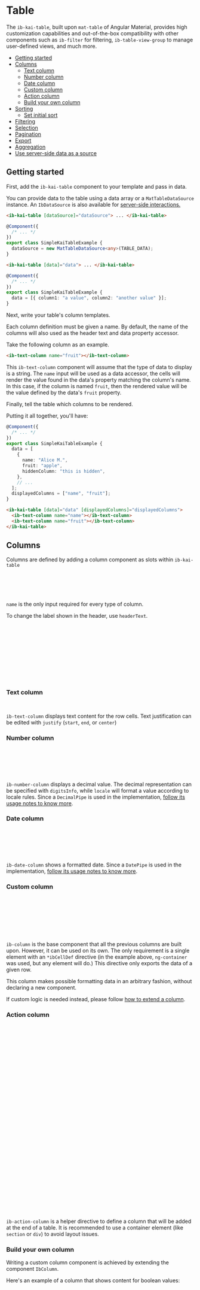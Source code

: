 

<Meta title="Components/Table/Intro" />

# Table

The `ib-kai-table`, built upon `mat-table` of Angular Material, provides high customization capabilities and out-of-the-box compatibility with other components such as `ib-filter` for filtering, `ib-table-view-group` to manage user-defined views, and much more.

- [Getting started](#getting-started)
- [Columns](#columns)
  - [Text column](#text-column)
  - [Number column](#number-column)
  - [Date column](#date-column)
  - [Custom column](#custom-column)
  - [Action column](#action-column)
  - [Build your own column](#build-your-own-column)
- [Sorting](#sorting)
  - [Set initial sort](#set-initial-sort)
- [Filtering](#filtering)
- [Selection](#selection)
- [Pagination](#pagination)
- [Export](#export)
- [Aggregation](#aggregation)
- [Use server-side data as a source](#use-server-side-data-as-a-source)

## Getting started

First, add the `ib-kai-table` component to your template and pass in data.

You can provide data to the table using a data array or a `MatTableDataSource` instance. An `IbDataSource` is also available for [server-side interactions.](#use-server-side-data-as-a-source)

```html
<ib-kai-table [dataSource]="dataSource"> ... </ib-kai-table>
```

```typescript
@Component({
  /* ... */
})
export class SimpleKaiTableExample {
  dataSource = new MatTableDataSource<any>(TABLE_DATA);
}
```

```html
<ib-kai-table [data]="data"> ... </ib-kai-table>
```

```typescript
@Component({
  /* ... */
})
export class SimpleKaiTableExample {
  data = [{ column1: "a value", column2: "another value" }];
}
```

Next, write your table's column templates.

Each column definition must be given a name. By default, the name of the columns will also used as the header text and data property accessor.

Take the following column as an example.

```html
<ib-text-column name="fruit"></ib-text-column>
```

This `ib-text-column` component will assume that the type of data to display is a string. The `name` input will be used as a data accessor, the cells will render the value found in the data's property matching the column's name. In this case, if the column is named `fruit`, then the rendered value will be the value defined by the data's `fruit` property.

Finally, tell the table which columns to be rendered.

Putting it all together, you'll have:

```typescript
@Component({
  /* ... */
})
export class SimpleKaiTableExample {
  data = [
    {
      name: "Alice M.",
      fruit: "apple",
      hiddenColumn: "this is hidden",
    },
    // ...
  ];
  displayedColumns = ["name", "fruit"];
}
```

```html
<ib-kai-table [data]="data" [displayedColumns]="displayedColumns">
  <ib-text-column name="name"></ib-text-column>
  <ib-text-column name="fruit"></ib-text-column>
</ib-kai-table>
```

<Canvas of={TableStories.Simple} />

## Columns

Columns are defined by adding a column component as slots within `ib-kai-table`

```html
<ib-kai-table [dataSource]="dataSource" [displayedColumns]="displayedColumns">
  <ib-text-column name="name"></ib-text-column>
  <ib-text-column name="surname"></ib-text-column>
</ib-kai-table>
```

`name` is the only input required for every type of column.

To change the label shown in the header, use `headerText`.

```html
<ib-kai-table [dataSource]="dataSource" [displayedColumns]="displayedColumns">
  <ib-text-column
    [headerText]="'user.name' | translate"
    name="name"
  ></ib-text-column>
  <ib-text-column
    [headerText]="'user.surname' | translate"
    name="surname"
  ></ib-text-column>
</ib-kai-table>
```

### Text column

```html
<ib-text-column name="surname" justify="start"></ib-text-column>
```

`ib-text-column` displays text content for the row cells. Text justification can be edited with `justify` (`start`, `end`, or `center`)

### Number column

```html
<ib-number-column
  name="price"
  digitsInfo="1.0-2"
  locale="it"
></ib-number-column>
```

`ib-number-column` displays a decimal value. The decimal representation can be specified with `digitsInfo`, while `locale` will format a value according to locale rules. Since a `DecimalPipe` is used in the implementation, [follow its usage notes to know more](https://angular.io/api/common/DecimalPipe#usage-notes).

### Date column

```html
<ib-date-column
  name="created_at"
  format="dd/MM/yyyy"
  locale="it"
></ib-date-column>
```

`ib-date-column` shows a formatted date. Since a `DatePipe` is used in the implementation, [follow its usage notes to know more](https://angular.io/api/common/DatePipe#usage-notes).

### Custom column

```html
<ib-column name="subscribed">
  <ng-container *ibCellDef="let element">
    <mat-icon [color]="element.subscribed ? 'accent' : ''"
      >{{ element.subscribed ? "done" : "close" }}</mat-icon
    >
  </ng-container>
</ib-column>
```

`ib-column` is the base component that all the previous columns are built upon. However, it can be used on its own. The only requirement is a single element with an `*ibCellDef` directive (in the example above, `ng-container` was used, but any element will do.) This directive only exports the data of a given row.

This column makes possible formatting data in an arbitrary fashion, without declaring a new component.

If custom logic is needed instead, please follow [how to extend a column](#extending-a-column).

### Action column

```html
<ib-kai-table
  [displayedColumns]="['name', 'fruit', 'stock']"
  [dataSource]="dataSource"
>
  <!-- ... -->
  <ib-column ib-action-column>
    <section *ibCellDef="let element">
      <button mat-icon-button (click)="handleShowReport(element)">
        <mat-icon>chevron_right</mat-icon>
      </button>
      <button mat-icon-button [matMenuTriggerFor]="menu">
        <mat-icon>more_vert</mat-icon>
      </button>
      <mat-menu #menu="matMenu">
        <button mat-menu-item (click)="handleDelete(element)">delete</button>
      </mat-menu>
    </section>
  </ib-column>
</ib-kai-table>
```

```typescript
@Component({
  /* ... */
})
export class KaiTableRowActionExample {
  dataSource = new MatTableDataSource<any>(TABLE_DATA);

  handleShowReport(data: Record<string, any>) {
    // your code here
  }

  handleDelete(data: Record<string, any>) {
    // your code here
  }
}
```

`ib-action-column` is a helper directive to define a column that will be added at the end of a table. It is recommended to use a container element (like `section` or `div`) to avoid layout issues.

### Build your own column

Writing a custom column component is achieved by extending the component `IbColumn`.

Here's an example of a column that shows content for boolean values:

```typescript
// boolean-column.component.ts
@Component({
  selector: "ib-boolean-column",
  templateUrl: "boolean.column.component.html",
  // View encapsulation must be removed so that the styles can be applied accordingly.
  encapsulation: ViewEncapsulation.None,
  // Ensure that no change detection related exception will be thrown.
  changeDetection: ChangeDetectionStrategy.Default,
  providers: [
    // Provide both `IbColumn` and `IB_COLUMN` tokens.
    // Make sure that the parent table and any descendant
    // can access this column.
    { provide: IbColumn, useExisting: IbBooleanColumn },
    { provide: IB_COLUMN, useExisting: IbBooleanColumn },
    // Provide a valid `IB_AGGREGATE_TYPE` token value to support aggregation
    { provide: IB_AGGREGATE_TYPE, useValue: "boolean" },
  ],
})
export class IbBooleanColumn<T> extends IbColumn<T> {
  getIcon(value: BooleanInput) {
    return coerceBooleanProperty(value) ? "done" : "close";
  }

  getColor(value: BooleanInput) {
    return coerceBooleanProperty(value) ? "accent" : "";
  }
}
```

```html
<!-- boolean.column.component.html -->
<ng-container matColumnDef matSort [sticky]="sticky" [stickyEnd]="stickyEnd">
  <th
    class="ib-table__header-cell"
    mat-header-cell
    *matHeaderCellDef
    [ibSortHeaderFor]="matSort"
    mat-sort-header
    [disabled]="!sort"
  >
    {{ headerText }}
  </th>
  <td mat-cell *matCellDef="let data">
    <mat-icon [color]="getColor(dataAccessor(data, name))">
      {{ getIcon(dataAccessor(data, name)) }}
    </mat-icon>
  </td>
  <td mat-footer-cell *matFooterCellDef style="max-width: fit-content">
    <ib-aggregate *ngIf="aggregate"></ib-aggregate>
  </td>
</ng-container>
```

|                       | Info                                            |
| --------------------- | ----------------------------------------------- |
| `matColumnDef`        | Column definition for the mat-table.            |
| `matSort`             | _Dummy_ instance of `matSort`.                  |
| `sticky`; `stickyEnd` | Whether the column should be sticky positioned. |

|
`mat-header-cell`|Header cell template container that adds the right classes and role.
`*matHeaderCellDef`|Header cell definition for the mat-table. Captures the template of a column's header cell.
|
`ibSortHeaderFor`|Replaces the temporary `matSort` instance with the one declared in the table component.
`mat-sort-header`|Applies sorting behavior.
`[disabled]="!sort"`|Whether sorting is disabled.
|
`*matCellDef`|Cell definition for the mat-table.
`dataAccessor(data, name)`|Accessor function to retrieve the data rendered for each cell.

During declaration, `IbColumn` depends on `MatTableModule`. To add sorting support, import `MatSortModule` as well.

```typescript
@NgModule({
  imports: [
    // ...
    MatTableModule,
    MatSortModule,
  ],
  declarations: [
    // ..
    IbBooleanColumn,
  ],
})
export class CustomColumnExampleModule {}
```

## Sorting

By default, sorting is disabled in any column. To enable sorting, use `sort` in your column.

> Sorting is supported by any column.

```html
<ib-text-column name="firstName" sort></ib-text-column>
```

### Set initial sort

Through the `initialSort` property of `IbTableDef` a sort direction can be activated during the first render of the table. The property `active` corresponds to the `name` of a column, and `direction` can only be either `asc` or `desc`.

```html
<ib-kai-table ... [tableDef]="tableDef">
  <!-- ... -->
</ib-kai-table>
```

```typescript
export class IbKaiTableExamplePage {
  tableDef: IbTableDef = {
    initialSort: {
      active: "fruit",
      direction: "asc",
    },
  };
}
```

## Filtering

To define filters, first import `IbFilterModule` alongside `IbKaiTableModule`.

```typescript
@NgModule({
  imports: [IbKaiTableModule, IbFilterModule],
  // ...
})
export class TableWithFiltersModule {}
```

Then, add the necessary filters withing your table. Each filter requires a `name` that must match a column defined with the same name.

```html
<ib-kai-table
  [displayedColumns]="['name', 'fruit', 'quantity', 'purchased_at']"
  [dataSource]="dataSource"
>
  <ib-filter>
    <ib-search-bar></ib-search-bar>

    <ib-text-filter name="name">{{ 'user.name' | translate }}</ib-text-filter>
    <ib-tag-filter name="fruit">{{ 'fruit.name' | translate }}</ib-tag-filter>
    <ib-number-filter name="quantity"
      >{{ 'common.quantity' | translate }}</ib-number-filter
    >
    <ib-date-filter name="purchased_at"
      >{{ 'common.purchasedAt' | translate }}</ib-date-filter
    >
  </ib-filter>

  <ib-text-column name="name"></ib-text-column>
  <ib-text-column name="fruit"></ib-text-column>
  <ib-number-column name="quantity"></ib-number-column>
  <ib-date-column name="purchased_at"></ib-date-column>
</ib-kai-table>
```

**Filters**

| Name               | Usage                                                                                                                                                                                    |
| ------------------ | ---------------------------------------------------------------------------------------------------------------------------------------------------------------------------------------- |
| `ib-text-filter`   | Text-based search.                                                                                                                                                                       |
| `ib-tag-filter`    | Selection-based search. By default, a distinct set of options is generated from the column's data. Can be overriden with `options`. Use `[multiple]="false"` to disable mutli selection. |
| `ib-number-filter` | Number-based search. By default, the minimum and maximum values are set from the column's data. Can be overriden with `min` and `max`. Use `step` to define the precision of the slider. |
| `ib-date-filter`   | Date-based search.                                                                                                                                                                       |

## Selection

To activate checkbox selection, add an `ib-selection-column` to the table.

```html
<ib-selection-column
  (ibRowSelectionChange)="selectionChange($event)"
></ib-selection-column>
```

Listen to `ibRowSelectionChange` in order to obtain the rows selected by the user. The event fires an _array_ containing the selected rows, each element is of type `IbTableRowSelectionChange` declared as follows:

```typescript
interface IbTableRowSelectionChange<T> {
  tableName: string;
  selection: boolean;
  row: T;
}
```

If a single row is selected, then the array will contain a single element. If the checkbox placed in the header is selected, the array will contain all the rows available.

Alternatively, it is possible to leverage on the API of `ib-selection-column` itself. It exposes a `SelectionModel` under the property `selection`. For example, here's how to get all selected rows.

```typescript
export class SelectionColumnExample {
  @ViewChild(IbSelectionColumn, { static: true })
  selectionColumn: IbSelectionColumn;

  someMethod() {
    this.selectionColumn.selection.selected;
  }
}
```

## Pagination

Through the `paginator` property of `IbTableDef` it is possible to change the appearance of the paginator, for example with `hide` set to `true` the paginator will disappear, or with `showFirstLastButtons` set to `false` the jump to first and last page buttons will disappear.

```html
<ib-kai-table ... [tableDef]="tableDef">
  <!-- ... -->
</ib-kai-table>
```

```typescript
export class IbKaiTableExamplePage {
  tableDef: IbTableDef = {
    paginator: {
      pageSize: 10
      pageSizeOptions: [5, 10, 25, 100],
      hidePageSize: false,
      showFirstLastButtons: true,
      hide: false
    },
  };
}
```

## Export

To enable data export from a table, first import `IbDataExportModule` alongside `IbKaiTableModule` and `IbTableActionModule`.

```typescript
@NgModule({
  imports: [IbKaiTableModule, IbTableActionModule, IbDataExportModule],
  // ...
})
export class TableWithExportModule {}
```

Then add the export button within `ib-table-action-group` in the table.

```html
<ib-kai-table [dataSource]="dataSource" [displayedColumns]="displayedColumns">
  <ib-table-action-group>
    <ib-table-data-export-action></ib-table-data-export-action>
  </ib-table-action-group>

  <!-- ... --->
</ib-kai-table>
```

By default, there are three available formats: `xlsx`, `csv`, and `pdf`.
The formats can be overriden by including the providers desired, as such:

```typescript
@NgModule({
  imports: [IbKaiTableModule, IbTableActionModule, IbDataExportModule],
  providers: [IbXLXSExportProvider],
})
export class TableWithExportModule {}
```

In this example, only `xlsx` export will be allowed.

## Aggregation

> In version `15.1`, aggregation is supported only for `ib-number-column`

Use `aggregate` to show a roll-up footer row in your table. Each column has a different set of functions available. For example, in `ib-number-column` you can estimate the sum, or the average, of a column.

```html
<ib-number-column name="firstName" aggregate></ib-number-column>
```

## Use server-side data as a source

Server-side interactions only available with an instance of `IbDataSource` used as input.

> However, this feature is currently under-construction, and not yet suitable for production.
